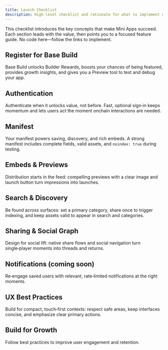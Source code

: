 ```yaml
---
title: Launch Checklist 
description: High-level checklist and rationale for what to implement next, with links to bite‑size feature guides
---
```


This checklist introduces the key concepts that make Mini Apps succeed. Each section leads with the value, then points you to a focused feature guide. No code here—follow the links to implement.

## Register for Base Build

Base Build unlocks Builder Rewards, boosts your chances of being featured, provides growth insights, and gives you a Preview tool to test and debug your app.

<Card title="Register for Base Build" icon="chart-simple" href="https://base.dev" />


## Authentication

Authenticate when it unlocks value, not before. Fast, optional sign‑in keeps momentum and lets users act the moment onchain interactions are needed.

<Card title="Authentication" icon="user" href="/mini-apps/features/Authentication" />

## Manifest

Your manifest powers saving, discovery, and rich embeds. A strong manifest includes complete fields, valid assets, and `noindex: true` during testing.

<Card title="Manifest" icon="file" href="/mini-apps/features/manifest" />

## Embeds & Previews

Distribution starts in the feed: compelling previews with a clear image and launch button turn impressions into launches.

<Card title="Embeds & Previews" icon="image" href="/mini-apps/features/embeds-and-previews" />

## Search & Discovery

Be found across surfaces: set a primary category, share once to trigger indexing, and keep assets valid to appear in search and categories.

<Card title="Search & Discovery" icon="magnifying-glass" href="/mini-apps/features/search-and-discovery" />

## Sharing & Social Graph

Design for social lift: native share flows and social navigation turn single‑player moments into threads and returns.

<Card title="Sharing & Social Graph" icon="share" href="/mini-apps/features/sharing-and-social-graph" />

## Notifications (coming soon)

Re‑engage saved users with relevant, rate‑limited notifications at the right moments.

<Card title="Notifications" icon="bell" href="/mini-apps/features/notifications" />

## UX Best Practices

Build for compact, touch‑first contexts: respect safe areas, keep interfaces concise, and emphasize clear primary actions.

<CardGroup cols={2}>
  <Card title="Design patterns" icon="puzzle-piece" href="/mini-apps/design-ux/design-patterns" />
  <Card title="OnchainKit" icon="box" href="/mini-apps/design-ux/onchainkit" />
</CardGroup>


## Build for Growth 

Follow best practices to improve user engagement and retention. 

<CardGroup cols={2}>
  <Card title="Optimize Onboarding" icon="users" href="/mini-apps/growth/optimize-onboarding" />
  <Card title="Build Viral Mini Apps" icon="users" href="/mini-apps/growth/build-viral-mini-apps" />
</CardGroup>




